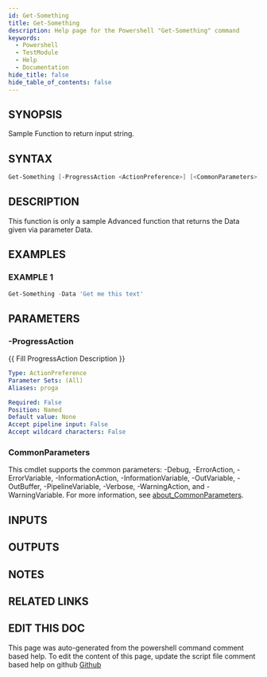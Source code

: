 ```yaml
---
id: Get-Something
title: Get-Something
description: Help page for the Powershell "Get-Something" command
keywords:
  - Powershell
  - TestModule
  - Help
  - Documentation
hide_title: false
hide_table_of_contents: false
---
```


## SYNOPSIS

Sample Function to return input string.

## SYNTAX

```powershell
Get-Something [-ProgressAction <ActionPreference>] [<CommonParameters>]
```

## DESCRIPTION

This function is only a  sample Advanced function that returns the Data given via parameter Data.

## EXAMPLES

### EXAMPLE 1

```powershell
Get-Something -Data 'Get me this text'
```

## PARAMETERS

### -ProgressAction

\{\{ Fill ProgressAction Description \}\}

```yaml
Type: ActionPreference
Parameter Sets: (All)
Aliases: proga

Required: False
Position: Named
Default value: None
Accept pipeline input: False
Accept wildcard characters: False
```

### CommonParameters

This cmdlet supports the common parameters: -Debug, -ErrorAction, -ErrorVariable, -InformationAction, -InformationVariable, -OutVariable, -OutBuffer, -PipelineVariable, -Verbose, -WarningAction, and -WarningVariable. For more information, see [about_CommonParameters](http://go.microsoft.com/fwlink/?LinkID=113216).

## INPUTS

## OUTPUTS

## NOTES

## RELATED LINKS

## EDIT THIS DOC 

This page was auto-generated from the powershell command comment based help. To edit the content of this page, update the script file comment based help on github [Github](https://github.com/hanpq/TestModule)
